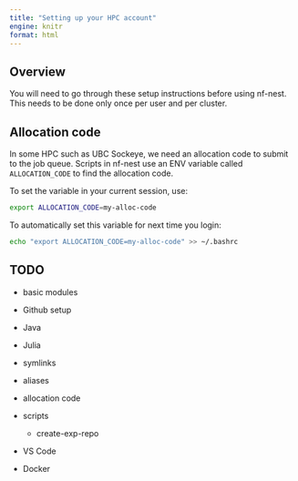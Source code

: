 ```yaml
---
title: "Setting up your HPC account"
engine: knitr
format: html
---
```


## Overview

You will need to go through these setup instructions before using nf-nest. 
This needs to be done only once per user and per cluster.  


## Allocation code 

In some HPC such as UBC Sockeye, we need an allocation code to 
submit to the job queue. 
Scripts in nf-nest use an ENV variable called `ALLOCATION_CODE` to 
find the allocation code. 

To set the variable in your current session, use:

```bash
export ALLOCATION_CODE=my-alloc-code
```

To automatically set this variable for next time you login:

```bash
echo "export ALLOCATION_CODE=my-alloc-code" >> ~/.bashrc
```


## TODO

- basic modules

- Github setup

- Java

- Julia

- symlinks

- aliases

- allocation code 

- scripts
    - create-exp-repo

- VS Code

- Docker